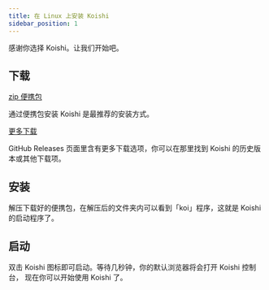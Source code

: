 ```yaml
---
title: 在 Linux 上安装 Koishi
sidebar_position: 1
---
```



感谢你选择 Koishi。让我们开始吧。

## 下载

<Tabs groupId="install-method">
<TabItem value="portable" label="便携包（推荐）" default>

<p>
  <a
    className="button button--secondary"
    href="https://ghproxy.com/https://github.com/koishijs/koishi-desktop/releases/download/v0.8.1/koishi-desktop-linux-x64-v0.8.1.zip"
    target="_blank"
    rel="noopener noreferrer"
  >
    zip 便携包
  </a>
</p>

通过便携包安装 Koishi 是最推荐的安装方式。

</TabItem>
<TabItem value="more" label="更多下载">

<p>
  <a
    className="button button--secondary"
    href="https://github.com/koishijs/koishi-desktop/releases"
    target="_blank"
    rel="noopener noreferrer"
  >
    更多下载
  </a>
</p>

GitHub Releases 页面里含有更多下载选项，你可以在那里找到 Koishi 的历史版本或其他下载项。

</TabItem>
</Tabs>

## 安装

<Tabs groupId="install-method">
<TabItem value="portable" label="便携包（推荐）" default>

解压下载好的便携包，在解压后的文件夹内可以看到「koi」程序，这就是 Koishi 的启动程序了。

</TabItem>
</Tabs>

## 启动

双击 Koishi 图标即可启动。等待几秒钟，你的默认浏览器将会打开 Koishi 控制台，
现在你可以开始使用 Koishi 了。
